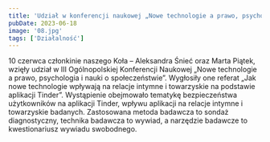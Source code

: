 ```yaml
---
title: 'Udział w konferencji naukowej „Nowe technologie a prawo, psychologia i nauki o społeczeństwie”'
pubDate: 2023-06-18
image: '08.jpg'
tags: ['Działalność']
---
```


10 czerwca członkinie naszego Koła – Aleksandra Śnieć oraz Marta Piątek, wzięły udział w III Ogólnopolskiej Konferencji Naukowej „Nowe technologie a prawo, psychologia i nauki o społeczeństwie”. Wygłosiły one referat  „Jak nowe technologie wpływają na relacje intymne i towarzyskie na podstawie aplikacji Tinder”. Wystąpienie obejmowało tematykę bezpieczeństwa użytkowników na aplikacji Tinder, wpływu aplikacji na relacje intymne i towarzyskie badanych. Zastosowana metoda badawcza to sondaż diagnostyczny, technika badawcza to wywiad, a  narzędzie badawcze to kwestionariusz wywiadu swobodnego.
